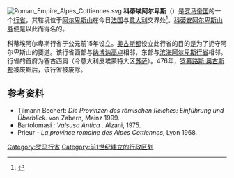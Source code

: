{{Infobox Former Subdivision
|native_name  = 科蒂埃阿尔卑斯
|conventional_long_name = {{aut|Provincia Alpes Cottiae}}
|common_name  = 科蒂埃阿尔卑斯
|continent    = 欧洲
|subdivision  = [[罗马帝国行省|行省]]
|nation       = [[罗马帝国|罗马帝国]]
|era          = [[古代史|古代]]
|capital      = [[蘇薩_(義大利)|塞古西奥]]
|title_leader = 
|image_map    = Roman Empire - Alpes Cottiae (125 AD).svg
|image_map_caption = 
|life_span    =
|year_start   = 前15年
|event_start  = [[奥古斯都|奥古斯都]]设立行省
|event1       = 
|date_event1  = 
|year_end     = 476年
|event_end    = [[罗慕路斯·奥古斯都|罗慕路斯·奥古斯都]]被废黜
|today           = {{flag|France}}<br>{{flag|Italy}}
|p1           = 罗马共和国
|flag_p1      = 
|s1           = 意大利王国 (中世纪)
|flag_s1      = 
}}
[[File:Roman_Empire_Alpes_Cottiennes.svg|thumb]]
'''科蒂埃阿尔卑斯'''（{{lang-la|Alpes Cottiae}}）是[[罗马帝国|罗马帝国]]的一个[[行省|行省]]，其辖境位于[[阿尔卑斯山|阿尔卑斯山]]在今日[[法国|法国]]与[[意大利|意大利]]交界处<ref>{{cite web |url=http://pleiades.stoa.org/places/167636 |title=Places: 167636 (Alpes Cottiae) |author=Bertrand, E. |author2=R. Talbert |author3=S. Gillies |author4=T. Elliott |author5=J. Becker |accessdate=2014-11-01 |publisher=Pleiades |archive-date=2020-12-03 |archive-url=https://web.archive.org/web/20201203204517/https://pleiades.stoa.org/places/167636 |dead-url=no }}</ref>。[[科蒂安阿尔卑斯山脉|科蒂安阿尔卑斯山脉]]便是以此而得名的。

科蒂埃阿尔卑斯行省于公元前15年设立。[[奥古斯都|奥古斯都]]设立此行省的目的是为了扼守阿尔卑斯山的要道。该行省西部与[[纳博讷高卢|纳博讷高卢]]相邻，东部与[[滨海阿尔卑斯|滨海阿尔卑斯行省]]相邻。行省的首府为塞古西奥（今意大利皮埃蒙特大区[[蘇薩_(義大利)|苏萨]]）。476年，[[罗慕路斯·奥古斯都|罗慕路斯·奥古斯都]]被废黜后，该行省被废除。

== 参考资料 ==
{{refbegin}}
{{Reflist}}
* Tilmann Bechert: ''Die Provinzen des römischen Reiches: Einführung und Überblick''. von Zabern, Mainz 1999.
* Bartolomasi : ''Valsusa Antica'' . Alzani, 1975.  
* Prieur - ''La province romaine des Alpes Cottiennes'', Lyon 1968.
{{refend}}

{{罗马帝国行省}}
{{罗马帝国管区}}

{{古罗马小作品}}

[[Category:罗马行省|Category:罗马行省]]
[[Category:前1世纪建立的行政区划|Category:前1世纪建立的行政区划]]